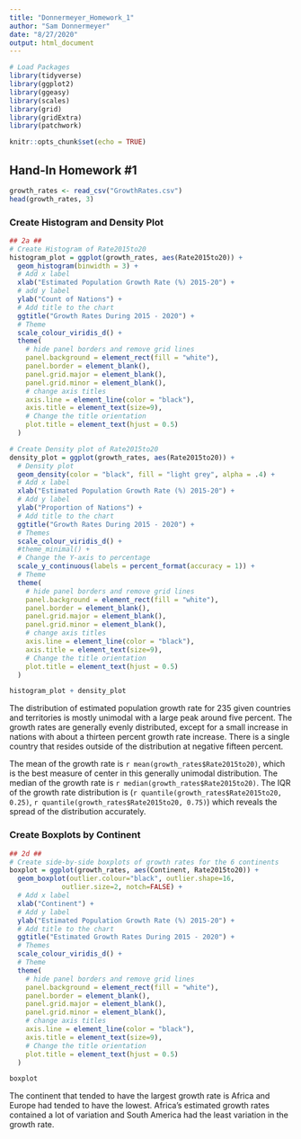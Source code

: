```yaml
---
title: "Donnermeyer_Homework_1"
author: "Sam Donnermeyer"
date: "8/27/2020"
output: html_document
---
```


```r
# Load Packages
library(tidyverse)
library(ggplot2)
library(ggeasy)
library(scales)
library(grid)
library(gridExtra)
library(patchwork)
```


```r
knitr::opts_chunk$set(echo = TRUE)
```

## Hand-In Homework #1

```r
growth_rates <- read_csv("GrowthRates.csv")
head(growth_rates, 3)
```

### Create Histogram and Density Plot

```r
## 2a ## 
# Create Histogram of Rate2015to20
histogram_plot = ggplot(growth_rates, aes(Rate2015to20)) +
  geom_histogram(binwidth = 3) + 
  # Add x label
  xlab("Estimated Population Growth Rate (%) 2015-20") +
  # add y label
  ylab("Count of Nations") +
  # Add title to the chart
  ggtitle("Growth Rates During 2015 - 2020") +
  # Theme
  scale_colour_viridis_d() +
  theme(
    # hide panel borders and remove grid lines
    panel.background = element_rect(fill = "white"),
    panel.border = element_blank(), 
    panel.grid.major = element_blank(), 
    panel.grid.minor = element_blank(),
    # change axis titles 
    axis.line = element_line(color = "black"), 
    axis.title = element_text(size=9),
    # Change the title orientation 
    plot.title = element_text(hjust = 0.5)
  )

# Create Density plot of Rate2015to20
density_plot = ggplot(growth_rates, aes(Rate2015to20)) + 
  # Density plot 
  geom_density(color = "black", fill = "light grey", alpha = .4) +
  # Add x label 
  xlab("Estimated Population Growth Rate (%) 2015-20") +
  # Add y label
  ylab("Proportion of Nations") +
  # Add title to the chart
  ggtitle("Growth Rates During 2015 - 2020") +
  # Themes
  scale_colour_viridis_d() + 
  #theme_minimal() + 
  # Change the Y-axis to percentage
  scale_y_continuous(labels = percent_format(accuracy = 1)) +
  # Theme
  theme(
    # hide panel borders and remove grid lines
    panel.background = element_rect(fill = "white"),
    panel.border = element_blank(), 
    panel.grid.major = element_blank(), 
    panel.grid.minor = element_blank(),
    # change axis titles 
    axis.line = element_line(color = "black"),
    axis.title = element_text(size=9),
    # Change the title orientation 
    plot.title = element_text(hjust = 0.5)
  )

histogram_plot + density_plot 
```

The distribution of estimated population growth rate for 235 given countries and territories is mostly unimodal with a large peak around five percent. The growth rates are generally evenly distributed, except for a small increase in nations with about a thirteen percent growth rate increase. There is a single country that resides outside of the distribution at negative fifteen percent. 

The mean of the growth rate is `r mean(growth_rates$Rate2015to20)`, which is the best measure of center in this generally unimodal distribution. The median of the growth rate is `r median(growth_rates$Rate2015to20)`. The IQR of the growth rate distribution is (`r quantile(growth_rates$Rate2015to20, 0.25)`, `r quantile(growth_rates$Rate2015to20, 0.75)`) which reveals the spread of the distribution accurately.

### Create Boxplots by Continent

```r
## 2d ##
# Create side-by-side boxplots of growth rates for the 6 continents 
boxplot = ggplot(growth_rates, aes(Continent, Rate2015to20)) +
  geom_boxplot(outlier.colour="black", outlier.shape=16,
             outlier.size=2, notch=FALSE) +
  # Add x label 
  xlab("Continent") +
  # Add y label
  ylab("Estimated Population Growth Rate (%) 2015-20") +
  # Add title to the chart
  ggtitle("Estimated Growth Rates During 2015 - 2020") +
  # Themes
  scale_colour_viridis_d() + 
  # Theme
  theme(
    # hide panel borders and remove grid lines
    panel.background = element_rect(fill = "white"),
    panel.border = element_blank(), 
    panel.grid.major = element_blank(), 
    panel.grid.minor = element_blank(),
    # change axis titles 
    axis.line = element_line(color = "black"),
    axis.title = element_text(size=9),
    # Change the title orientation 
    plot.title = element_text(hjust = 0.5)
  )

boxplot
```

The continent that tended to have the largest growth rate is Africa and Europe had tended to have the lowest. Africa's estimated growth rates contained a lot of variation and South America had the least variation in the growth rate. 
